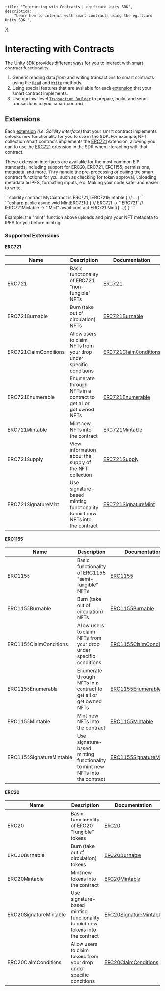 
	title: "Interacting with Contracts | egiftcard Unity SDK",
	description:
		"Learn how to interact with smart contracts using the egiftcard Unity SDK.",
});

# Interacting with Contracts

The Unity SDK provides different ways for you to interact with smart contract functionality:

1. Generic reading data _from_ and writing transactions _to_ smart contracts using the [`Read`](/unity/contracts/read) and [`Write`](/unity/contracts/write) methods.
2. Using special features that are available for each [extension](/contracts/build/extensions) that your smart contract implements.
3. Use our low-level [`Transaction Builder`](/unity/contracts/prepare) to prepare, build, and send transactions to your smart contract.

## Extensions

Each [extension](/contracts/build/extensions) _(i.e. Solidity interface)_ that your smart contract implements unlocks new functionality for you to use in the SDK.
For example, NFT collection smart contracts implements the [ERC721](/contracts/build/extensions/erc-721/ERC721) extension,
allowing you can to use the [ERC721](/unity/contracts/erc721/erc721) extension in the SDK when interacting with that contract.

These extension interfaces are available for the most common EIP standards, including support for ERC20, ERC721, ERC1155, permissions, metadata,
and more. They handle the pre-processing of calling the smart contract functions for you, such as checking for token approval, uploading metadata to IPFS, formatting inputs, etc.
Making your code safer and easier to write.

<div
  style={{
    width: "100%",
    display: "flex",
    alignItems: "center",
    gap: "2%",
  }}
>
  <div
    style={{
      width: "48%",
      display: "flex",
      flexDirection: "column",
    }}
  >
  ```solidity
  contract MyContract is
    ERC721,
    IERC721Mintable {
      // ...
    }
  ```
  </div>
    <div
    style={{
      width: "48%",
      display: "flex",
      flexDirection: "column",
    }}
  >
  ```csharp
  public async void MintERC721() {
    // ERC721 -> ".ERC721"
    // IERC721Mintable -> ".Mint"
    await contract.ERC721.Mint({...})
  }
  ```
  </div>
</div>
<p style={{opacity:0.9}}>Example: the "mint" function above uploads and pins your NFT metadata to IPFS for you before minting.</p>

### Supported Extensions

#### ERC721

| Name                  | Description                                                                  | Documentation                                                          |
| --------------------- | ---------------------------------------------------------------------------- | ---------------------------------------------------------------------- |
| ERC721                | Basic functionality of ERC721 "non-fungible" NFTs                            | [ERC721](/unity/contracts/erc721/erc721)                               |
| ERC721Burnable        | Burn (take out of circulation) NFTs                                          | [ERC721Burnable](/unity/contracts/erc721/erc721burnable)               |
| ERC721ClaimConditions | Allow users to claim NFTs from your drop under specific conditions           | [ERC721ClaimConditions](/unity/contracts/erc721/erc721claimconditions) |
| ERC721Enumerable      | Enumerate through NFTs in a contract to get all or get owned NFTs            | [ERC721Enumerable](/unity/contracts/erc721/erc721enumerable)           |
| ERC721Mintable        | Mint new NFTs into the contract                                              | [ERC721Mintable](/unity/contracts/erc721/erc721mintable)               |
| ERC721Supply          | View information about the supply of the NFT collection                      | [ERC721Supply](/unity/contracts/erc721/erc721supply)                   |
| ERC721SignatureMint   | Use signature-based minting functionality to mint new NFTs into the contract | [ERC721SignatureMint](/unity/contracts/erc721/erc721signaturemintable) |

#### ERC1155

| Name                     | Description                                                                  | Documentation                                                                 |
| ------------------------ | ---------------------------------------------------------------------------- | ----------------------------------------------------------------------------- |
| ERC1155                  | Basic functionality of ERC1155 "semi-fungible" NFTs                          | [ERC1155](/unity/contracts/erc1155/erc1155)                                   |
| ERC1155Burnable          | Burn (take out of circulation) NFTs                                          | [ERC1155Burnable](/unity/contracts/erc1155/erc1155burnable)                   |
| ERC1155ClaimConditions   | Allow users to claim NFTs from your drop under specific conditions           | [ERC1155ClaimConditions](/unity/contracts/erc1155/erc1155claimconditions)     |
| ERC1155Enumerable        | Enumerate through NFTs in a contract to get all or get owned NFTs            | [ERC1155Enumerable](/unity/contracts/erc1155/erc1155enumerable)               |
| ERC1155Mintable          | Mint new NFTs into the contract                                              | [ERC1155Mintable](/unity/contracts/erc1155/erc1155mintable)                   |
| ERC1155SignatureMintable | Use signature-based minting functionality to mint new NFTs into the contract | [ERC1155SignatureMintable](/unity/contracts/erc1155/erc1155signaturemintable) |

#### ERC20

| Name                   | Description                                                                    | Documentation                                                           |
| ---------------------- | ------------------------------------------------------------------------------ | ----------------------------------------------------------------------- |
| ERC20                  | Basic functionality of ERC20 "fungible" tokens                                 | [ERC20](/unity/contracts/erc20/erc20)                                   |
| ERC20Burnable          | Burn (take out of circulation) tokens                                          | [ERC20Burnable](/unity/contracts/erc20/erc20burnable)                   |
| ERC20Mintable          | Mint new tokens into the contract                                              | [ERC20Mintable](/unity/contracts/erc20/erc20mintable)                   |
| ERC20SignatureMintable | Use signature-based minting functionality to mint new tokens into the contract | [ERC20SignatureMintable](/unity/contracts/erc20/erc20signaturemintable) |
| ERC20ClaimConditions   | Allow users to claim tokens from your drop under specific conditions           | [ERC20ClaimConditions](/unity/contracts/erc20/erc20claimconditions)     |
